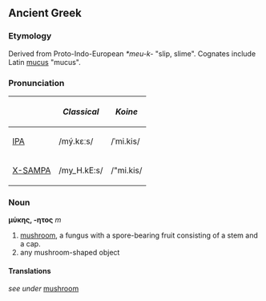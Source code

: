 == Ancient Greek ==
=== Etymology ===
Derived from Proto-Indo-European ''*meu-k-'' "slip, slime".  Cognates include Latin [[mucus]] "mucus".

=== Pronunciation ===
{| border=1 cellpadding=5
! !! ''Classical'' !! ''Koine'' 
|-
| [[w:IPA|IPA]] || /mý.kɛːs/ || /ˈmi.kis/
|-
| [[w:X-SAMPA|X-SAMPA]] || /my_H.kE:s/ || /"mi.kis/
|}

=== Noun ===
'''μύκης, -ητος''' ''m''
# [[mushroom]], a fungus with a spore-bearing fruit consisting of a stem and a cap.
# any mushroom-shaped object

====Translations====
''see under'' [[mushroom]]